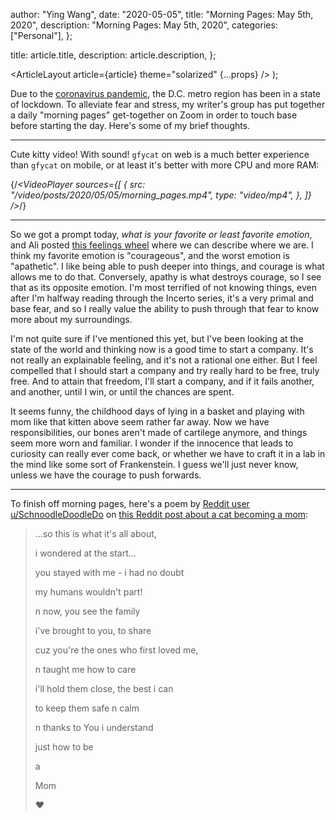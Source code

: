 
  author: "Ying Wang",
  date: "2020-05-05",
  title: "Morning Pages: May 5th, 2020",
  description: "Morning Pages: May 5th, 2020",
  categories: ["Personal"],
};

  title: article.title,
  description: article.description,
};

  <ArticleLayout article={article} theme="solarized" {...props} />
);

Due to the [coronavirus
pandemic](https://en.wikipedia.org/wiki/2019-20_coronavirus_pandemic), the D.C.
metro region has been in a state of lockdown. To alleviate fear and stress, my
writer's group has put together a daily "morning pages" get-together on Zoom in
order to touch base before starting the day. Here's some of my brief thoughts.

---

Cute kitty video! With sound! `gfycat` on web is a much better experience than
`gfycat` on mobile, or at least it's better with more CPU and more RAM:

{/_<VideoPlayer
sources={[
{
src: "/video/posts/2020/05/05/morning_pages.mp4",
type: "video/mp4",
},
]}
/>_/}

---

So we got a prompt today, _what is your favorite or least favorite emotion_, and
Ali posted [this feelings wheel](http://feelingswheel.com/) where we can
describe where we are. I think my favorite emotion is "courageous", and the
worst emotion is "apathetic". I like being able to push deeper into things, and
courage is what allows me to do that. Conversely, apathy is what destroys
courage, so I see that as its opposite emotion. I'm most terrified of not
knowing things, even after I'm halfway reading through the Incerto series, it's
a very primal and base fear, and so I really value the ability to push through
that fear to know more about my surroundings.

I'm not quite sure if I've mentioned this yet, but I've been looking at the
state of the world and thinking now is a good time to start a company. It's not
really an explainable feeling, and it's not a rational one either. But I feel
compelled that I should start a company and try really hard to be free, truly
free. And to attain that freedom, I'll start a company, and if it fails another,
and another, until I win, or until the chances are spent.

It seems funny, the childhood days of lying in a basket and playing with mom
like that kitten above seem rather far away. Now we have responsibilities, our
bones aren't made of cartilege anymore, and things seem more worn and familiar.
I wonder if the innocence that leads to curiosity can really ever come back, or
whether we have to craft it in a lab in the mind like some sort of Frankenstein.
I guess we'll just never know, unless we have the courage to push forwards.

---

To finish off morning pages, here's a poem by [Reddit user
u/SchnoodleDoodleDo](https://www.reddit.com/user/SchnoodleDoodleDo/) on [this
Reddit post about a cat becoming a
mom](https://www.reddit.com/r/aww/comments/gdg0el/a_proud_mom_cuddling_her_newborn_babies/):

> ...so this is what it's all about,
>
> i wondered at the start...
>
> you stayed with me - i had no doubt
>
> my humans wouldn't part!
>
> n now, you see the family
>
> i've brought to you, to share
>
> cuz you're the ones who first loved me,
>
> n taught me how to care
>
> i'll hold them close, the best i can
>
> to keep them safe n calm
>
> n thanks to You i understand
>
> just how to be
>
> a
>
> Mom
>
> ❤️
